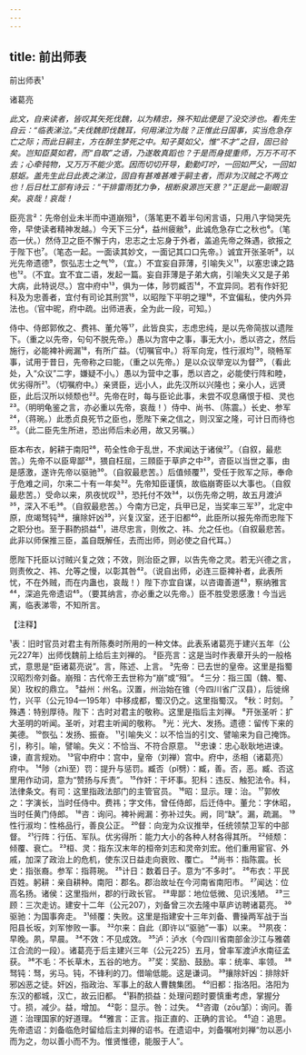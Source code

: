 ```yaml
---
---
---
```

title: 前出师表
---



前出师表¹


诸葛亮

*此文，自来读者，皆叹其矢死伐魏，以为精忠，殊不知此便是了没交涉也。看先生自云：“临表涕泣。”夫伐魏即伐魏耳，何用涕泣为哉？正惟此日国事，实当危急存亡之际；而此日嗣主，方在醉生梦死之中。知子莫如父，惟“不才”之目，固已验矣。岂知臣莫如君，而“自取”之语，乃遂敢真蹈也？于是而身提重师，万万不可不去；心牵钝物，又万万不能少宽。因而切切开导，勤勤叮咛，一回如严父，一回如慈妪。盖先生此日此表之涕泣，固自有甚难甚难于嗣主者，而非为汉贼之不两立也！后日杜工部有诗云：“干排雷雨犹力争，根断泉源岂天意？”正是此一副眼泪矣。哀哉！哀哉！*

臣亮言²：先帝创业未半而中道崩殂³，（落笔更不着半句闲言语，只用八字恸哭先帝，早使读者精神发越。）今天下三分⁴，益州疲敝⁵，此诚危急存亡之秋也⁶。（笔态一伏。）然侍卫之臣不懈于内，忠志之士忘身于外者，盖追先帝之殊遇，欲报之于陛下也⁷。（笔态一起。一面读其妙文，一面记其口口先帝。）诚宜开张圣听⁸，以光先帝遗德⁹，恢弘志士之气¹⁰，（宜。）不宜妄自菲薄，引喻失义¹¹，以塞忠谏之路也¹²。（不宜。宜不宜二语，发起一篇。妄自菲薄是子弟大病，引喻失义又是子弟大病，此特说尽。）宫中府中¹³，俱为一体，陟罚臧否¹⁴，不宜异同。若有作奸犯科及为忠善者，宜付有司论其刑赏¹⁵，以昭陛下平明之理¹⁶，不宜偏私，使内外异法也。（官中昵，府中疏。出师进表，全为此一段，可知。）

侍中、侍郎郭攸之、费祎、董允等¹⁷，此皆良实，志虑忠纯，是以先帝简拔以遗陛下。（重之以先帝，句句不脱先帝。）愚以为宫中之事，事无大小，悉以咨之，然后施行，必能裨补阙漏¹⁸，有所广益。（切嘱官中。）将军向宠，性行淑均¹⁹，晓畅军事，试用于昔日，先帝称之曰能，（重之以先帝。）是以众议举宠以为督²⁰，（看此处，入“众议”二字，嫌疑不小。）愚以为营中之事，悉以咨之，必能使行阵和睦，优劣得所²¹。（切嘱府中。）亲贤臣，远小人，此先汉所以兴隆也；亲小人，远贤臣，此后汉所以倾颓也²²。先帝在时，每与臣论此事，未尝不叹息痛恨于桓、灵也²³。（明明龟鉴之言，亦必重以先帝，哀哉！）侍中、尚书、（陈震。）长史、参军²⁴，（蒋琬。）此悉贞良死节之臣也，愿陛下亲之信之，则汉室之隆，可计日而待也²⁵。（此二臣先生所进，恐出师后未必用，故又另嘱。）

臣本布衣，躬耕于南阳²⁶，苟全性命于乱世，不求闻达于诸侯²⁷。（自叙，最悲苦。）先帝不以臣卑鄙²⁸，猥自枉屈，三頋臣于草庐之中²⁹，咨臣以当世之事，由是感激，遂许先帝以驱驰³⁰。（自叙最悲苦。）后值倾覆³¹，受任于败军之际，奉命于危难之间，尔来二十有一年矣³²。先帝知臣谨慎，故临崩寄臣以大事也。（自叙最悲苦。）受命以来，夙夜忧叹³³，恐托付不效³⁴，以伤先帝之明，故五月渡泸³⁵，深入不毛³⁶。（自叙最悲苦。）今南方已定，兵甲已足，当奖率三军³⁷，北定中原，庶竭驽钝³⁸，攘除奸凶³⁹，兴复汉室，还于旧都⁴⁰，此臣所以报先帝而忠陛下之职分也。至于斟酌损益⁴¹，进尽忠言，则攸之、祎、允之任也。（自叙最悲苦。此非以师保推三臣，盖自既解任，去而出师，则必使之自代耳。）

愿陛下托臣以讨贼兴复之效；不效，则治臣之罪，以告先帝之灵。若无兴德之言，则责攸之、祎、允等之慢，以彰其咎⁴²。（说自出师，必连三臣裨补者，此表所忧，不在外贼，而在内蛊也，哀哉！）陛下亦宜自谋，以咨诹善道⁴³，察纳雅言⁴⁴，深追先帝遗诏⁴⁵。（要其纳言，亦必重之以先帝。）臣不胜受恩感激！今当远离，临表涕零，不知所言。

【注释】

¹表：旧时官员对君主有所陈奏时所用的一种文体。此表系诸葛亮于建兴五年（公元227年）出师伐魏前上给后主刘禅的。
²臣亮言：这是当时作表章开头的一般格式，意思是“臣诸葛亮说”。言，陈述、上言。
³先帝：已去世的皇帝。这里是指蜀汉昭烈帝刘备。崩殂：古代帝王去世称为“崩”或“殂”。
⁴三分：指三国（魏、蜀、吴）玫权的鼎立。
⁵益州：州名。汉置，州治始在锥（今四川省广汉县），后徙绵竹，兴平（公元194—195年）中移成都，蜀汉仍之。这里指蜀汉。
⁶秋：时刻。
⁷殊遇：特别厚待。陛下：古时对君主的敬称。这里是指后主刘禅。
⁸开张圣听：扩大圣明的听闻。圣听，对君主听闻的敬称。
⁹光：光大、发扬。遗德：留传下来的美德。
¹⁰恢弘：发扬、振奋。
¹¹引喻失义：以不恰当的引文、譬喻来为自己掩饰。引，称引。喻，譬喻。失义：不恰当、不符合原意。
¹²忠谏：忠心耿耿地进谏。谏，直言规劝。
¹³官中府中：宫中，皇帝（刘禅）宫中。府中，丞相（诸葛亮）府中。
¹⁴陟（zhì至）罚：提升与惩罚。臧否（pǐ劈）：臧，善。否，恶。臧、否这里用作动词，意为“赞扬与斥责”。
¹⁵作奸：干坏事。犯科：违反、触犯法令。科，法律条文。有司：这里指政法部门的主管官员。
¹⁶昭：显示。理：治。
¹⁷郭攸之：字演长，当时任侍中。费祎；字文伟，曾任侍郎，后迁侍中。董允：字休昭，当时任黄门侍郎。
¹⁸咨：询问。裨补阙漏：弥补过失。阙，同“缺”。漏，疏漏。
¹⁹性行淑均：性格品行，善良公正。
²⁰督：向宠为众议推举，任统领禁卫军的中部督。
²¹行阵：行伍、军队。优劣得所：能力大小的各种人材各得其所。
²²倾颓：倾覆、衰亡。
²³桓、灵：指东汉末年的桓帝刘志和灵帝刘宏。他们重用宦官、外戚，加深了政治上的危机，使东汉日益走向衰败、覆亡。
²⁴尚书：指陈震。长史：指张裔。参军：指蒋琬。
²⁵计日：数着日子。意为“不多时”。
²⁶布衣：平民百姓。躬耕：亲自耕种。南阳：郡名。郡治故址在今河南省南阳市。
²⁷闻达：位高名扬。诸侯：这里指州，郡的行政长官。
²⁸卑鄙：地位低微、见识浅陋。
²⁹三顾：三次走访。建安十二年（公元207），刘备曾三次去隆中草庐访聘诸葛亮。
³⁰驱驰：为国事奔走。
³¹倾覆：失败。这里是指建安十三年刘备、曹操两军战于当阳县长坂，刘军惨败一事。
³²尔来：自此（即许以“驱驰”一事）以来。
³³夙夜：早晚。夙，早晨。
³⁴不效：不见成效。
³⁵泸：泸水（今四川省南部金沙江与雅砻江合流的一段）。诸葛亮于后主建兴三年（公元225）五月，曾率军渡泸水南征孟获。
³⁶不毛：不长草木，五谷的地方。
³⁷奖：奖励、鼓励。率：统率、率领。
³⁸驽钝：驽，劣马。钝，不锋利的刀。借喻低能。这是谦词。
³⁹攘除奸凶：排除奸邪凶恶之徒。奸凶，指政治、军事上的敌人曹魏集团。
⁴⁰旧都：指洛阳。洛阳为东汉的都城，汉亡，故云旧都。
⁴¹斟酌损益：处理问题时要慎重考虑，掌握分寸。损，减少。益，增加。
⁴²彰：显示。咎：过失。
⁴³咨诹（zōu邹）：询问。善道：治理国家的好道理。
⁴⁴雅言：正言。指正直的、正确的言论。
⁴⁵迫：追思。先帝遗诏：刘备临危时留给后主刘禅的诏书。在遗诏中，刘备嘱咐刘禅“勿以恶小而为之，勿以善小而不为。惟贤惟德，能服于人”。